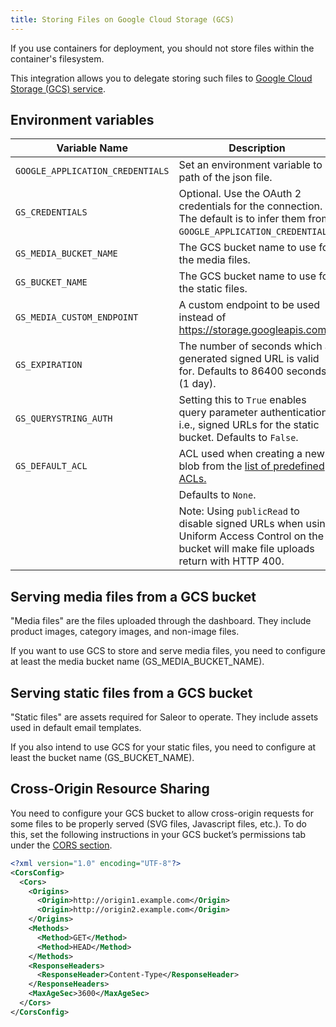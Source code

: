 ```yaml
---
title: Storing Files on Google Cloud Storage (GCS)
---
```


If you use containers for deployment, you should not store files within the container's filesystem.

This integration allows you to delegate storing such files to [Google Cloud Storage (GCS) service](https://django-storages.readthedocs.io/en/latest/backends/gcloud.html).

## Environment variables

| Variable Name                    | Description                                                                                                                                      |
| -------------------------------- | ------------------------------------------------------------------------------------------------------------------------------------------------ |
| `GOOGLE_APPLICATION_CREDENTIALS` | Set an environment variable to a path of the json file.                                                                                          |
| `GS_CREDENTIALS`                 | Optional. Use the OAuth 2 credentials for the connection. The default is to infer them from `GOOGLE_APPLICATION_CREDENTIALS`.                    |
| `GS_MEDIA_BUCKET_NAME`           | The GCS bucket name to use for the media files.                                                                                                  |
| `GS_BUCKET_NAME`                 | The GCS bucket name to use for the static files.                                                                                                 |
| `GS_MEDIA_CUSTOM_ENDPOINT`       | A custom endpoint to be used instead of https://storage.googleapis.com.                                                                          |
| `GS_EXPIRATION`                  | The number of seconds which a generated signed URL is valid for. Defaults to 86400 seconds (1 day).                                              |
| `GS_QUERYSTRING_AUTH`            | Setting this to `True` enables query parameter authentication, i.e., signed URLs for the static bucket. Defaults to `False`.                     |
| `GS_DEFAULT_ACL`                 | ACL used when creating a new blob from the [list of predefined ACLs.](https://cloud.google.com/storage/docs/access-control/lists#predefined-acl) |
|                                  | Defaults to `None`.                                                                                                                              |
|                                  | Note: Using `publicRead` to disable signed URLs when using Uniform Access Control on the bucket will make file uploads return with HTTP 400.     |

## Serving media files from a GCS bucket

"Media files" are the files uploaded through the dashboard. They include product images, category images, and non-image files.

If you want to use GCS to store and serve media files, you need to configure at least the media bucket name (GS_MEDIA_BUCKET_NAME).

## Serving static files from a GCS bucket

"Static files" are assets required for Saleor to operate. They include assets used in default email templates.

If you also intend to use GCS for your static files, you need to configure at least the bucket name (GS_BUCKET_NAME).

## Cross-Origin Resource Sharing

You need to configure your GCS bucket to allow cross-origin requests for some files to be properly served (SVG files, Javascript files, etc.). To do this, set the following instructions in your GCS bucket’s permissions tab under the [CORS section](https://cloud.google.com/storage/docs/xml-api/put-bucket-cors).

```xml
<?xml version="1.0" encoding="UTF-8"?>
<CorsConfig>
  <Cors>
    <Origins>
      <Origin>http://origin1.example.com</Origin>
      <Origin>http://origin2.example.com</Origin>
    </Origins>
    <Methods>
      <Method>GET</Method>
      <Method>HEAD</Method>
    </Methods>
    <ResponseHeaders>
      <ResponseHeader>Content-Type</ResponseHeader>
    </ResponseHeaders>
    <MaxAgeSec>3600</MaxAgeSec>
  </Cors>
</CorsConfig>
```
